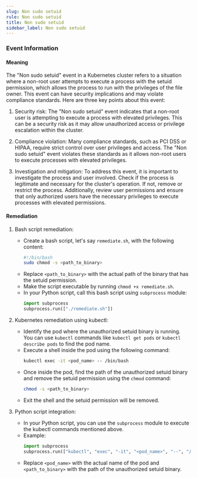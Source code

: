 ```yaml
--- 
slug: Non sudo setuid
rule: Non sudo setuid
title: Non sudo setuid
sidebar_label: Non sudo setuid
---
```

                   

### Event Information

#### Meaning

The "Non sudo setuid" event in a Kubernetes cluster refers to a situation where a non-root user attempts to execute a process with the setuid permission, which allows the process to run with the privileges of the file owner. This event can have security implications and may violate compliance standards. Here are three key points about this event:

1. Security risk: The "Non sudo setuid" event indicates that a non-root user is attempting to execute a process with elevated privileges. This can be a security risk as it may allow unauthorized access or privilege escalation within the cluster.

2. Compliance violation: Many compliance standards, such as PCI DSS or HIPAA, require strict control over user privileges and access. The "Non sudo setuid" event violates these standards as it allows non-root users to execute processes with elevated privileges.

3. Investigation and mitigation: To address this event, it is important to investigate the process and user involved. Check if the process is legitimate and necessary for the cluster's operation. If not, remove or restrict the process. Additionally, review user permissions and ensure that only authorized users have the necessary privileges to execute processes with elevated permissions.

#### Remediation

1. Bash script remediation:
   - Create a bash script, let's say `remediate.sh`, with the following content:
     ```bash
     #!/bin/bash
     sudo chmod -s <path_to_binary>
     ```
   - Replace `<path_to_binary>` with the actual path of the binary that has the setuid permission.
   - Make the script executable by running `chmod +x remediate.sh`.
   - In your Python script, call this bash script using `subprocess` module:
     ```python
     import subprocess
     subprocess.run(["./remediate.sh"])
     ```

2. Kubernetes remediation using kubectl:
   - Identify the pod where the unauthorized setuid binary is running. You can use `kubectl` commands like `kubectl get pods` or `kubectl describe pods` to find the pod name.
   - Execute a shell inside the pod using the following command:
     ```bash
     kubectl exec -it <pod_name> -- /bin/bash
     ```
   - Once inside the pod, find the path of the unauthorized setuid binary and remove the setuid permission using the `chmod` command:
     ```bash
     chmod -s <path_to_binary>
     ```
   - Exit the shell and the setuid permission will be removed.

3. Python script integration:
   - In your Python script, you can use the `subprocess` module to execute the kubectl commands mentioned above.
   - Example:
     ```python
     import subprocess
     subprocess.run(["kubectl", "exec", "-it", "<pod_name>", "--", "/bin/bash", "-c", "chmod -s <path_to_binary>"])
     ```
   - Replace `<pod_name>` with the actual name of the pod and `<path_to_binary>` with the path of the unauthorized setuid binary.

 